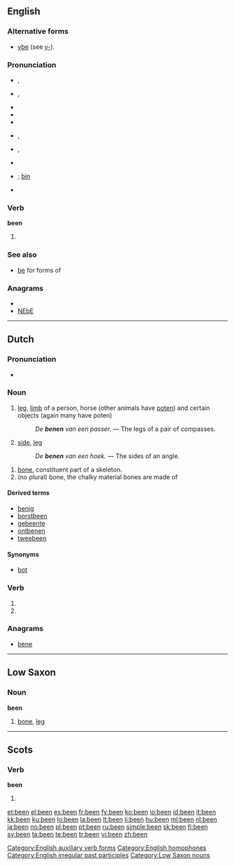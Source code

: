 {{wikipedia}}
{{also|ben|Ben}}
==English==

{{rank|who|said|would|46|been|will|no|them}}

===Alternative forms===
* {{i-c|obsolete}} [[ybe]] (see [[y-]]).

===Pronunciation===
* {{a|RP|stressed}} {{IPA|/ˈbiːn/}}, {{SAMPA|/"bi:n/}}
* {{a|RP|unstressed}} {{IPA|/bin/}}, {{SAMPA|/bin/}}
* {{audio|en-gb-been.ogg|Audio (RP)}}
* {{homophones|bean}}
* {{rhymes|iːn}}
* {{a|GenAm|stressed}} {{IPA|/ˈbɪn/}}, {{SAMPA|/"bIn/}}
* {{a|GenAm|unstressed}} {{IPA|/bɪn/}}, {{SAMPA|/bIn/}}
* {{audio|en-us-been.ogg|Audio (US)}}
* {{homophones|bean}}; [[bin]] {{i|US accent}}
* {{rhymes|ɪn}}

===Verb===
'''been'''

# {{past participle of|[[be#English|be]]}}
<!-- Translation belong on [[be]] -->

===See also===
* [[be#Inflection|be]] for forms of {{term|be|lang=en}}

===Anagrams===
* {{alphagram|been}}
* [[NEbE#English|NEbE]]

[[Category:English auxiliary verb forms]]
[[Category:English homophones]]
[[Category:English irregular past participles]]

----

==Dutch==

===Pronunciation===
* {{audio|Nl-been.ogg|audio}}

===Noun===
{{nl-noun|g=n|benen|beentje}}

# {{anatomy|lang=nl}} [[leg]], [[limb]] of a person, horse (other animals have [[poten]]) and certain objects (again many have poten)
#: ''De '''benen''' van een passer.'' &mdash; The legs of a pair of compasses.
# {{mathematics|lang=nl}} [[side]], [[leg]]
#: ''De '''benen''' van een hoek.'' &mdash; The sides of an angle.

{{nl-noun|g=n|pl1=beenderen|pl2=benen|dim=beentje|dimpl1=beentjes|dimpl2=beendertjes}}

# [[bone]], constituent part of a skeleton.
# (no plural) bone, the chalky material bones are made of

====Derived terms====
{{top4}}
* [[benig]]
* [[borstbeen]]
* [[gebeente]]
* [[ontbenen]]
* [[tweebeen]]
{{bottom}}

====Synonyms====
* {{i-c|bone}} [[bot]]

===Verb===
{{infl|nl}}

# {{nl-verb-form|p=1|n=sg|t=pres|m=ind|benen}}
# {{nl-verb-form|m=imp|benen}}

===Anagrams===
* [[bene#Dutch|bene]]

----

==Low Saxon==

===Noun===
'''been'''

# [[bone]], [[leg]]

[[Category:Low Saxon nouns]]

----

==Scots==

===Verb===
'''been'''

# {{past participle of|[[be#Scots|be]]|lang=Scots}}

[[et:been]]
[[el:been]]
[[es:been]]
[[fr:been]]
[[fy:been]]
[[ko:been]]
[[io:been]]
[[id:been]]
[[it:been]]
[[kk:been]]
[[ku:been]]
[[lo:been]]
[[la:been]]
[[lt:been]]
[[li:been]]
[[hu:been]]
[[ml:been]]
[[nl:been]]
[[ja:been]]
[[no:been]]
[[pl:been]]
[[pt:been]]
[[ru:been]]
[[simple:been]]
[[sk:been]]
[[fi:been]]
[[sv:been]]
[[ta:been]]
[[te:been]]
[[tr:been]]
[[vi:been]]
[[zh:been]]